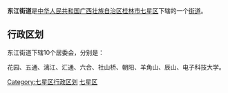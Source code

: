 {{中国乡级行政区
|景观照片文件名 = 
|景观照片描述 = 
|汉语拼音 = 
|其他语言 = 
|其他语言名称 = 
|旧称 = 
|地名出处 = 
|位置图文件名 = 
|位置图描述 = 
|自定义图片= 
|建置时间 = 
|政府驻地 = 
|毗邻 = 
|总面积 = 
|总人口 = 
|总人口年份 = 
|户籍人口 = 
|户籍人口年份 = 
|常住人口 = 
|常住人口年份 = 
|人口密度 = 
|GDP = 
|GDP年份 = 
|邮政编码 = 541004
|电话区号 = 773
|官方网站 = 
|网站名称 = 
|45/03/05/002/000}}
'''东江街道'''是[[中华人民共和国|中华人民共和国]][[广西壮族自治区|广西壮族自治区]][[桂林市|桂林市]][[七星区|七星区]]下辖的一个[[街道|街道]]。

== 行政区划 ==

东江街道下辖10个居委会，分别是：

花园、五通、漓江、汇通、六合、社山桥、朝阳、羊角山、辰山、电子科技大学。

{{七星区行政区划}}
{{广西小作品}}
[[Category:七星区行政区划|Category:七星区行政区划]]
[[Category:桂林街道_(行政区划)|七星区]]